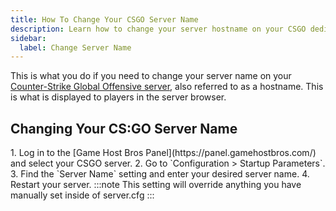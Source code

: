 ```yaml
---
title: How To Change Your CSGO Server Name
description: Learn how to change your server hostname on your CSGO dedicated server.
sidebar:
  label: Change Server Name
---
```


This is what you do if you need to change your server name on your [Counter-Strike Global Offensive server](https://www.gamehostbros.com/csgo-server-hosting/), also referred to as a hostname. This is what is displayed to players in the server browser.

## Changing Your CS:GO Server Name

<Steps>
1. Log in to the [Game Host Bros Panel](https://panel.gamehostbros.com/) and select your CSGO server.
2. Go to `Configuration > Startup Parameters`.
3. Find the `Server Name` setting and enter your desired server name.
4. Restart your server.
</Steps>
:::note
This setting will override anything you have manually set inside of server.cfg
:::